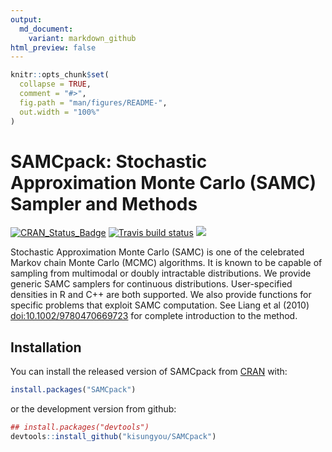```yaml
---
output:
  md_document:
    variant: markdown_github
html_preview: false
---
```


<!-- README.md is generated from README.Rmd. Please edit that file -->

```r
knitr::opts_chunk$set(
  collapse = TRUE,
  comment = "#>",
  fig.path = "man/figures/README-",
  out.width = "100%"
)
```
# SAMCpack: Stochastic Approximation Monte Carlo (SAMC) Sampler and Methods

[![CRAN_Status_Badge](http://www.r-pkg.org/badges/version/SAMCpack?color=green)](https://cran.r-project.org/package=SAMCpack)
[![Travis build status](https://travis-ci.org/kisungyou/SAMCpack.svg?branch=master)](https://travis-ci.org/kisungyou/SAMCpack)
[![](https://cranlogs.r-pkg.org/badges/SAMCpack)](https://cran.r-project.org/package=SAMCpack)

Stochastic Approximation Monte Carlo (SAMC) is one of the celebrated Markov chain Monte Carlo (MCMC) algorithms. It is known to be capable of sampling from multimodal or doubly intractable distributions. We provide generic SAMC samplers for continuous distributions. User-specified densities in R and C++ are both supported. We also provide functions for specific problems that exploit SAMC computation. See Liang et al (2010) <doi:10.1002/9780470669723> for complete introduction to the method.

## Installation

You can install the released version of SAMCpack from [CRAN](https://CRAN.R-project.org) with:

``` r
install.packages("SAMCpack")
```

or the development version from github:
```r
## install.packages("devtools")
devtools::install_github("kisungyou/SAMCpack")
```